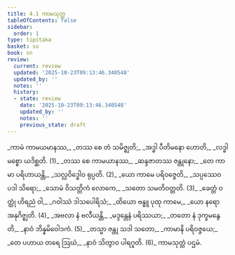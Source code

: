 ```yaml
---
title: 4.1 ကာမသုတ္တ
tableOfContents: false
sidebar:
  order: 1
type: tipitaka
basket: su
book: sn
review:
  current: review
  updated: '2025-10-23T09:13:46.340548'
  updated_by: ''
  notes: ''
  history:
  - state: review
    date: '2025-10-23T09:13:46.340548'
    updated_by: ''
    notes: ''
    previous_state: draft
---
```



<ReviewStatus review={frontmatter.review} showDetails={true} />

<HypothesisAnnotation frontmatter={frontmatter} />

<DynamicBreadcrumb />

<Division number="773" book="sn" e="ch" v="18" p="399">

<Paragraph number="934" type="verses" book="sn">
_ကာမံ ကာမယမာနဿ,_  
_တဿ စေ တံ သမိဇ္ဈတိ;_  
_အဒ္ဓါ ပီတိမနော ဟောတိ,_  
_လဒ္ဓါ မစ္စော ယဒိစ္ဆတိ. (1)_  

</Paragraph>

</Division>
<Division number="774" book="sn" e="ch" v="18" p="399">

<Paragraph number="935" type="verses" book="sn">
_တဿ စေ ကာမယာနဿ,_  
_ဆန္ဒဇာတဿ ဇန္တုနော;_  
_တေ ကာမာ ပရိဟာယန္တိ,_  
_သလ္လဝိဒ္ဓေါဝ ရုပ္ပတိ. (2)_  

</Paragraph>

</Division>
<Division number="775" book="sn" e="ch" v="18" p="399">

<Paragraph number="936" type="verses" book="sn">
_ယော ကာမေ ပရိဝဇ္ဇေတိ,_  
_သပ္ပဿေဝ ပဒါ သိရော;_  
_သောမံ ဝိသတ္တိကံ လောကေ,_  
_သတော သမတိဝတ္တတိ. (3)_  

</Paragraph>

</Division>
<Division number="776" book="sn" e="ch" v="18" p="399">

<Paragraph number="937" type="verses" book="sn">
_ခေတ္တံ ဝတ္ထုံ ဟိရညံ ဝါ,_  
_ဂဝါဿံ ဒါသပေါရိသံ;_  
_ထိယော ဗန္ဓူ ပုထု ကာမေ,_  
_ယော နရော အနုဂိဇ္ဈတိ. (4)_  

</Paragraph>

</Division>
<Division number="777" book="sn" e="ch" v="18" p="399">

<Paragraph number="938" type="verses" book="sn">
_အဗလာ နံ ဗလီယန္တိ,_  
_မဒ္ဒန္တေနံ ပရိဿယာ;_  
_တတော နံ ဒုက္ခမနွေတိ,_  
_နာဝံ ဘိန္နမိဝေါဒကံ. (5)_  

</Paragraph>

</Division>
<Division number="778" book="sn" e="ch" v="18" p="399">

<Paragraph number="939" type="verses" book="sn">
_တသ္မာ ဇန္တု သဒါ သတော,_  
_ကာမာနိ ပရိဝဇ္ဇယေ;_  
_တေ ပဟာယ တရေ ဩဃံ,_  
_နာဝံ သိတွာဝ ပါရဂူတိ. (6)_  


</Paragraph>
</Division>

<Paragraph number="940" type="center" book="sn">
ကာမသုတ္တံ ပဌမံ.
</Paragraph>